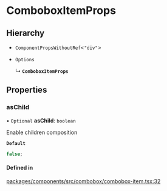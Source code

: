 # ComboboxItemProps

## Hierarchy

- `ComponentPropsWithoutRef`\<`"div"`\>

- `Options`

  ↳ **`ComboboxItemProps`**

## Properties

### asChild

• `Optional` **asChild**: `boolean`

Enable children composition

**`Default`**

```ts
false;
```

#### Defined in

[packages/components/src/combobox/combobox-item.tsx:32](https://github.com/vtex/shoreline/blob/0b6f8d7fa/packages/components/src/combobox/combobox-item.tsx#L32)
